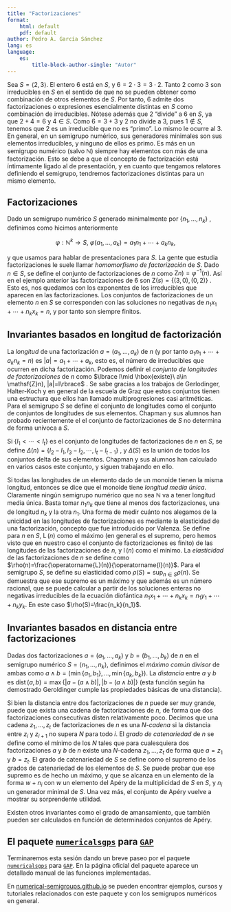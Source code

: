 ```yaml
---
title: "Factorizaciones"
format: 
    html: default
    pdf: default
author: Pedro A. García Sánchez
lang: es
language:
    es:
        title-block-author-single: "Autor"
---
```



Sea $S=\langle 2,3\rangle$. El entero 6 está en $S$, y $6=2\cdot 3=3\cdot 2$. Tanto 2 como 3 son irreducibles en $S$ en el sentido de que no se pueden obtener como combinación de otros elementos de $S$. Por tanto, 6 admite dos factorizaciones o expresiones esencialmente distintas en $S$ como combinación de irreducibles. Nótese además que 2 “divide” a 6 en $S$, ya que $2+4=6$ y $4\in S$. Como $6=3+3$ y $2$ no divide a $3$, pues $1\not\in S$, tenemos que 2 es un irreducible que no es “primo”. Lo mismo le ocurre al 3. En general, en un semigrupo numérico, sus generadores minimales son sus elementos irreducibles, y ninguno de ellos es primo. Es más en un semigrupo numérico (salvo $\mathbb{N}$) siempre hay elementos con más de una factorización. Esto se debe a que el concepto de factorización está íntimamente ligado al de presentación, y en cuanto que tengamos relatores definiendo el semigrupo, tendremos factorizaciones distintas para un mismo elemento.

## Factorizaciones

Dado un semigrupo numérico $S$ generado minimalmente por
$\lbrace n_1,\ldots,n_k\rbrace$ , definimos como hicimos anteriormente

$$\varphi: \mathbb{N}^k \to S, \ \varphi(a_1,\ldots,a_k)=a_1n_1+\cdots+a_kn_k,$$

y que usamos para hablar de presentaciones para $S$. La gente que estudia factorizaciones le suele llamar *homomorfismo de factorización* de $S$. Dado $n\in S$, se define el conjunto de factorizaciones de $n$ como $\mathsf{Z}n)=\varphi^{-1}(n)$. Así en el ejemplo anterior las factorizaciones de 6 son $\mathsf{Z}(s)=\lbrace (3,0),(0,2)\rbrace$ . Esto es, nos quedamos con los exponentes de los irreducibles que aparecen en las factorizaciones. Los conjuntos de factorizaciones de un elemento $n$ en $S$ se corresponden con las soluciones no negativas de $n_1x_1+\cdots+n_kx_k=n$, y por tanto son siempre finitos.

## Invariantes basados en longitud de factorización

La *longitud* de una factorización $a=(a_1,\ldots,a_k)$ de $n$ (y por tanto $a_1n_1+\cdots+a_kn_k=n$) es $|a|=a_1+\cdots+a_k$, esto es, el número de irreducibles que ocurren en dicha factorización. Podemos definir el *conjunto de longitudes de factorizaciones* de $n$ como $\lbrace  l\mid \hbox{existe}\ a\in \mathsf{Z}n), |a|=l\rbrace$ . Se sabe gracias a los trabajos de Gerlodinger, Halter-Koch y en general de la escuela de Graz que estos conjuntos tienen una estructura que ellos han llamado multiprogresiones casi aritméticas. Para el semigrupo $S$ se define el conjunto de longitudes como el conjunto de conjuntos de longitudes de sus elementos. Chapman y sus alumnos han probado recientemente el el conjunto de factorizaciones de $S$ no determina de forma unívoca a $S$.

Si $\lbrace l_1 < \cdots < l_t\rbrace$  es el conjunto de longitudes de factorizaciones de $n$ en $S$, se define $\Delta(n)=\lbrace l_2-l_1,l_3-l_2,\cdots,l_t-l_{t-1}\rbrace$ , y $\Delta(S)$ es la unión de todos los conjuntos delta de sus elementos. Chapman y sus alumnos han calculado en varios casos este conjunto, y siguen trabajando en ello.

Si todas las longitudes de un elemento dado de un monoide tienen la misma longitud, entonces se dice que el monoide tiene *longitud media única*. Claramente ningún semigrupo numérico que no sea $\mathbb{N}$ va a tener longitud media única. Basta tomar $n_1n_k$ que tiene al menos dos factorizaciones, una de longitud $n_k$ y la otra $n_1$. Una forma de medir cuánto nos alegamos de la unicidad en las longitudes de factorizaciones es mediante la elasticidad de una factorización, concepto que fue introducido por Valenza. Se define para $n$ en $S$, $\operatorname{L}(n)$ como el máximo (en general es el supremo, pero hemos visto que en nuestro caso el conjunto de factorizaciones es finito) de las longitudes de las factorizaciones de $n$, y $\operatorname{l}(n)$ como el mínimo. La *elasticidad* de las factorizaciones de $n$ se define como $\rho(n)=\frac{\operatorname{L}(n)}{\operatorname{l}(n)}$. Para el semigrupo $S$, se define su elasticidad como $\rho(S)=\sup_{n\in S}\rho(n)$. Se demuestra que ese supremo es un máximo y que además es un número racional, que se puede calcular a partir de los soluciones enteras no negativas irreducibles de la ecuación diofántica $n_1x_1+\cdots+n_kx_k=n_1y_1+\cdots+n_ky_k$. En este caso $\rho(S)=\frac{n_k}{n_1}$.

## Invariantes basados en distancia entre factorizaciones

Dadas dos factorizaciones $a=(a_1,\ldots,a_k)$ y $b=(b_1,\ldots,b_k)$ de $n$ en el semigrupo numérico $S=\langle n_1,\ldots,n_k\rangle$, definimos el *máximo común divisor* de ambas como $a\wedge b=(\min\lbrace a_1,b_1\rbrace ,\ldots,\min\lbrace a_k,b_k\rbrace ).$ La *distancia* entre $a$ y $b$ es $\operatorname{dist}(a,b)=\max\lbrace |a-(a\wedge b)|,|b-(a\wedge b)|\rbrace$ (esta función según ha demostrado Geroldinger cumple las propiedades básicas de una distancia).

Si bien la distancia entre dos factorizaciones de $n$ puede ser muy grande, puede que exista una cadena de factorizaciones de $n$, de forma que dos factorizaciones consecutivas disten relativamente poco. Decimos que una cadena $z_1,\ldots,z_t$ de factorizaciones de $n$ es una *$N$-cadena* si la distancia entre $z_i$ y $z_{i+1}$ no supera $N$ para todo $i$. El *grado de catenariedad* de $n$ se define como el mínimo de los $N$ tales que para cualesquiera dos factorizaciones $a$ y $b$ de $n$ existe una $N$-cadena $z_1,\ldots,z_t$ de forma que $a=z_1$ y $b=z_t$. El grado de catenariedad de $S$ se define como el supremo de los grados de catenariedad de los elementos de $S$. Se puede probar que ese supremo es de hecho un máximo, y que se alcanza en un elemento de la forma $w+n_i$ con $w$ un elemento del Apéry de la multiplicidad de $S$ en $S$, y $n_i$ un generador minimal de $S$. Una vez más, el conjunto de Apéry vuelve a mostrar su sorprendente utilidad.

Existen otros invariantes como el grado de amansamiento, que también pueden ser calculados en función de determinados conjuntos de Apéry.

## El paquete [`numericalsgps`](https://www.gap-system.org/Packages/numericalsgps.html) para [`GAP`](https://www.gap-system.org)

Terminaremos esta sesión dando un breve paseo por el paquete [`numericalsgps`](https://www.gap-system.org/Packages/numericalsgps.html) para [`GAP`](https://www.gap-system.org). En la página oficial del paquete aparece un detallado manual de las funciones implementadas. 

En [numerical-semigroups.github.io](https://numerical-semigroups.github.io) se pueden encontrar ejemplos, cursos y tutoriales relacionados con este paquete y con los semigrupos numéricos en general.